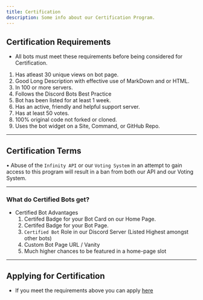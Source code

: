 ---
title: Certification
description: Some info about our Certification Program.
---

## Certification Requirements
* All bots must meet these requirements before being considered for Certification.
 1. Has atleast 30 unique views on bot page.
 2. Good Long Description with effective use of MarkDown and or HTML.
 3. In 100 or more servers.
 4. Follows the Discord Bots Best Practice
 5. Bot has been listed for at least 1 week.
 6. Has an active, friendly and helpful support server.
 7. Has at least 50 votes.
 8. 100% original code not forked or cloned.
 9. Uses the bot widget on a Site, Command, or GitHub Repo.

---

## Certification Terms
• Abuse of the `Infinity API` or our `Voting System` in an attempt to gain access to this program will result in a ban from both our API and our Voting System.

---


### What do Certified Bots get?
* Certified Bot Advantages
  1. Certifed Badge for your Bot Card on our Home Page.
  2. Certifed Badge for your Bot Page.
  3. `Certified Bot` Role in our Discord Server (Listed Highest amongst other bots)
  4. Custom Bot Page URL / Vanity
  5. Much higher chances to be featured in a home-page slot

---

## Applying for Certification
* If you meet the requirements above you can apply [here](https://infinitybotlist.com/bots/certification)
